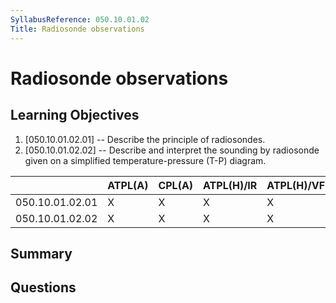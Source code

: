 ```yaml
---
SyllabusReference: 050.10.01.02
Title: Radiosonde observations
---
```


# Radiosonde observations

## Learning Objectives

1. [050.10.01.02.01] -- Describe the principle of radiosondes.
2. [050.10.01.02.02] -- Describe and interpret the sounding by radiosonde given
   on a simplified temperature-pressure (T-P) diagram.

|                 | ATPL(A) | CPL(A) | ATPL(H)/IR | ATPL(H)/VFR | CPL(H) | IR  | CBIR(A) |
| --------------- | ------- | ------ | ---------- | ----------- | ------ | --- | ------- |
| 050.10.01.02.01 | X       | X      | X          | X           | X      | X   |         |
| 050.10.01.02.02 | X       | X      | X          | X           | X      | X   |         |

## Summary

## Questions

